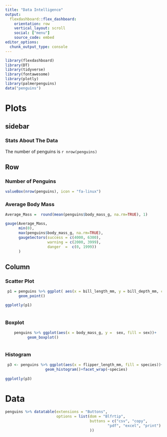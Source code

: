 ```yaml
---
title: "Data Intelligence"
output: 
  flexdashboard::flex_dashboard:
    orientation: row
    vertical_layout: scroll
    social: ["menu"]
    source_code: embed
editor_options: 
  chunk_output_type: console
---
```


```r
library(flexdashboard)
library(DT)
library(tidyverse)
library(fontawesome)
library(plotly)
library(palmerpenguins)
data("penguins")

```

Plots {data-navmenu="Pages"}
======================================================================

sidebar{.sidebar}
----------------------------------------------------------------------

### Stats About The Data

The number of penguins is `r nrow(penguins)`


Row
-----------------------------------------------------------------------

### Number of Penguins

```r
valueBox(nrow(penguins), icon = "fa-linux")

```

### Average Body Mass

```r

Average_Mass =  round(mean(penguins$body_mass_g, na.rm=TRUE), 1)

gauge(Average_Mass,
      min(0),
      max(penguins$body_mass_g, na.rm=TRUE),
      gaugeSectors(success = c(4000, 6300),
                   warning = c(2000, 3999),
                   danger  =  c(0, 1999))
      )

```


Column {.tabset}
-----------------------------------------------------------------------

### Scatter Plot

```r

 p1 = penguins %>% ggplot( aes(x = bill_length_mm, y = bill_depth_mm, color = species ) )+
      geom_point()

ggplotly(p1)
     

```

### Boxplot

```r
    penguins %>% ggplot(aes(x = body_mass_g, y =  sex, fill = sex))+
          geom_boxplot()



```

### Histogram

```r

 p3 <- penguins %>% ggplot(aes(x = flipper_length_mm, fill = species))+
                  geom_histogram()+facet_wrap(~species)
      
ggplotly(p3)


```


Data {data-navmenu="Pages"}
================================================================================
```r
penguins %>% datatable(extensions = "Buttons",
                       options = list(dom = "Blfrtip", 
                                      buttons = c("csv", "copy",
                                              "pdf", "excel", "print")
                                      ))
```

